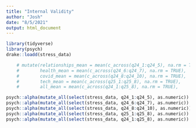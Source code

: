 ```yaml
---
title: "Internal Validity"
author: "Josh"
date: "8/5/2021"
output: html_document
---
```


```r
library(tidyverse)
library(psych)
drake::loadd(stress_data)
```

```r
    # mutate(relationships_mean = mean(c_across(q24_1:q24_5), na.rm = TRUE),
    #        health_mean = mean(c_across(q24_6:q24_7), na.rm = TRUE),
    #        covid_mean = mean(c_across(q24_8:q24_10), na.rm = TRUE),
    #        tech_mean = mean(c_across(q25_1:q25_8), na.rm = TRUE),
    #        all_mean = mean(c_across(q24_1:q25_8), na.rm = TRUE),

psych::alpha(mutate_all(select(stress_data, q24_1:q24_5), as.numeric)) # relationships: .65; 3
psych::alpha(mutate_all(select(stress_data, q24_6:q24_7), as.numeric)) # health: .70; 2
psych::alpha(mutate_all(select(stress_data, q24_8:q24_10), as.numeric)) # covid: .58; 3
psych::alpha(mutate_all(select(stress_data, q25_1:q25_8), as.numeric)) # tech: .83; 6
psych::alpha(mutate_all(select(stress_data, q24_1:q25_8), as.numeric)) # all: .82; 14
```